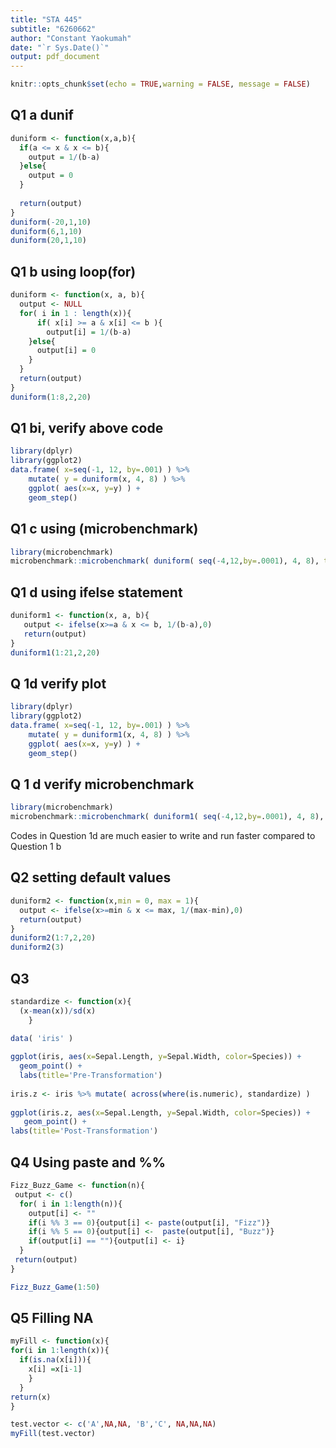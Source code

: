 ---
title: "STA 445"
subtitle: "6260662"
author: "Constant Yaokumah"
date: "`r Sys.Date()`"
output: pdf_document
---

```{r, include=FALSE}
knitr::opts_chunk$set(echo = TRUE,warning = FALSE, message = FALSE)
```

## Q1 a dunif
```{r}
duniform <- function(x,a,b){
  if(a <= x & x <= b){
    output = 1/(b-a)
  }else{
    output = 0
  }
  
  return(output)
}
duniform(-20,1,10)
duniform(6,1,10)
duniform(20,1,10)

```

## Q1 b using loop(for)
```{r }
duniform <- function(x, a, b){
  output <- NULL
  for( i in 1 : length(x)){  
      if( x[i] >= a & x[i] <= b ){ 
        output[i] = 1/(b-a)
    }else{
      output[i] = 0
    }
  }
  return(output)
}
duniform(1:8,2,20)

```

## Q1 bi, verify above code
```{r, fig.height=3}
library(dplyr)
library(ggplot2)
data.frame( x=seq(-1, 12, by=.001) ) %>%
    mutate( y = duniform(x, 4, 8) ) %>%
    ggplot( aes(x=x, y=y) ) +
    geom_step()
```

## Q1 c using (microbenchmark)
```{r}
library(microbenchmark)
microbenchmark::microbenchmark( duniform( seq(-4,12,by=.0001), 4, 8), times=100)
```


## Q1 d using ifelse statement
```{r}
duniform1 <- function(x, a, b){
   output <- ifelse(x>=a & x <= b, 1/(b-a),0)
   return(output)
}
duniform1(1:21,2,20)

```
## Q 1d verify plot
```{r,fig.height=3}
library(dplyr)
library(ggplot2)
data.frame( x=seq(-1, 12, by=.001) ) %>%
    mutate( y = duniform1(x, 4, 8) ) %>%
    ggplot( aes(x=x, y=y) ) +
    geom_step()

```
## Q 1 d verify microbenchmark
```{r}
library(microbenchmark)
microbenchmark::microbenchmark( duniform1( seq(-4,12,by=.0001), 4, 8), times=100)
```
 Codes in Question 1d are much easier to write and run faster compared to Question 1 b


## Q2 setting default values

```{r}
duniform2 <- function(x,min = 0, max = 1){
  output <- ifelse(x>=min & x <= max, 1/(max-min),0)
  return(output)
}
duniform2(1:7,2,20)
duniform2(3)
```

## Q3
```{r}
standardize <- function(x){
  (x-mean(x))/sd(x)
    }
    
data( 'iris' )

ggplot(iris, aes(x=Sepal.Length, y=Sepal.Width, color=Species)) +
  geom_point() +
  labs(title='Pre-Transformation')
    
iris.z <- iris %>% mutate( across(where(is.numeric), standardize) )
    
ggplot(iris.z, aes(x=Sepal.Length, y=Sepal.Width, color=Species)) +
   geom_point() +
labs(title='Post-Transformation')

```

## Q4 Using paste and %%

```{r}

Fizz_Buzz_Game <- function(n){
 output <- c()
  for( i in 1:length(n)){
    output[i] <- ""
    if(i %% 3 == 0){output[i] <- paste(output[i], "Fizz")}
    if(i %% 5 == 0){output[i] <-  paste(output[i], "Buzz")}
    if(output[i] == ""){output[i] <- i}
  }
 return(output)
}

Fizz_Buzz_Game(1:50)

```



## Q5 Filling NA
 
```{r}
myFill <- function(x){
for(i in 1:length(x)){
  if(is.na(x[i])){
    x[i] =x[i-1]
    }
  }
return(x)
}

test.vector <- c('A',NA,NA, 'B','C', NA,NA,NA)
myFill(test.vector)

```

